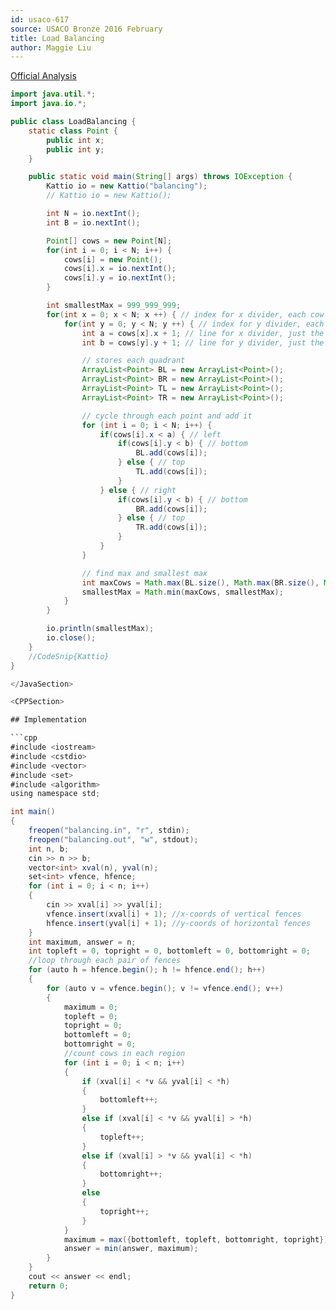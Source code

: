 ```yaml
---
id: usaco-617
source: USACO Bronze 2016 February
title: Load Balancing
author: Maggie Liu
---
```


[Official Analysis](http://www.usaco.org/current/data/sol_balancing_bronze_feb16.html)

<LanguageSection>
	
<JavaSection>
	
```java
import java.util.*;
import java.io.*;

public class LoadBalancing {
    static class Point {
        public int x;
        public int y;
    }

    public static void main(String[] args) throws IOException {
        Kattio io = new Kattio("balancing");
        // Kattio io = new Kattio();

        int N = io.nextInt();
        int B = io.nextInt();

        Point[] cows = new Point[N];
        for(int i = 0; i < N; i++) {
            cows[i] = new Point();
            cows[i].x = io.nextInt();
            cows[i].y = io.nextInt();
        }

        int smallestMax = 999_999_999;
        for(int x = 0; x < N; x ++) { // index for x divider, each cow
            for(int y = 0; y < N; y ++) { // index for y divider, each cow
                int a = cows[x].x + 1; // line for x divider, just the cow location at index + 1
                int b = cows[y].y + 1; // line for y divider, just the cow location at index + 1

                // stores each quadrant
                ArrayList<Point> BL = new ArrayList<Point>();
                ArrayList<Point> BR = new ArrayList<Point>();
                ArrayList<Point> TL = new ArrayList<Point>();
                ArrayList<Point> TR = new ArrayList<Point>();

                // cycle through each point and add it
                for (int i = 0; i < N; i++) {
                    if(cows[i].x < a) { // left
                        if(cows[i].y < b) { // bottom
                            BL.add(cows[i]);
                        } else { // top
                            TL.add(cows[i]);
                        }
                    } else { // right
                        if(cows[i].y < b) { // bottom
                            BR.add(cows[i]);
                        } else { // top
                            TR.add(cows[i]);
                        }
                    }
                }

                // find max and smallest max
                int maxCows = Math.max(BL.size(), Math.max(BR.size(), Math.max(TL.size(), TR.size())));
                smallestMax = Math.min(maxCows, smallestMax);
            }
        }

        io.println(smallestMax);
        io.close();
    }
    //CodeSnip{Kattio}
}

</JavaSection>

<CPPSection>

## Implementation

```cpp
#include <iostream>
#include <cstdio>
#include <vector>
#include <set>
#include <algorithm>
using namespace std;

int main()
{
	freopen("balancing.in", "r", stdin);
	freopen("balancing.out", "w", stdout);
	int n, b;
	cin >> n >> b;
	vector<int> xval(n), yval(n);
	set<int> vfence, hfence;
	for (int i = 0; i < n; i++)
	{
		cin >> xval[i] >> yval[i];
		vfence.insert(xval[i] + 1); //x-coords of vertical fences
		hfence.insert(yval[i] + 1); //y-coords of horizontal fences
	}
	int maximum, answer = n;
	int topleft = 0, topright = 0, bottomleft = 0, bottomright = 0;
	//loop through each pair of fences
	for (auto h = hfence.begin(); h != hfence.end(); h++)
	{
		for (auto v = vfence.begin(); v != vfence.end(); v++)
		{
			maximum = 0;
			topleft = 0;
			topright = 0;
			bottomleft = 0;
			bottomright = 0;
			//count cows in each region
			for (int i = 0; i < n; i++)
			{
				if (xval[i] < *v && yval[i] < *h)
				{
					bottomleft++;
				}
				else if (xval[i] < *v && yval[i] > *h)
				{
					topleft++;
				}
				else if (xval[i] > *v && yval[i] < *h)
				{
					bottomright++;
				}
				else
				{
					topright++;
				}
			}
			maximum = max({bottomleft, topleft, bottomright, topright});
			answer = min(answer, maximum);
		}
	}
	cout << answer << endl;
	return 0;
}
```

</CPPSection>

</LanguageSection>
